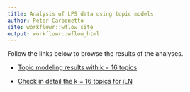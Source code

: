 ```yaml
---
title: Analysis of LPS data using topic models
author: Peter Carbonetto
site: workflowr::wflow_site
output: workflowr::wflow_html
---
```


Follow the links below to browse the results of the analyses.

+ [Topic modeling results with k = 16 topics](examine_topic_model_k16.html)

+ [Check in detail the k = 16 topics for iLN](check_iln_k16.html)